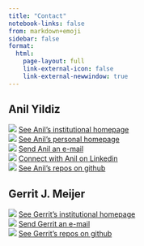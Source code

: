 ```yaml
---
title: "Contact"
notebook-links: false
from: markdown+emoji
sidebar: false
format: 
  html:
    page-layout: full
    link-external-icon: false
    link-external-newwindow: true
---
```


## Anil Yildiz

![](https://icons.getbootstrap.com/assets/icons/house.svg) [See Anil's institutional homepage](https://www.mbd.rwth-aachen.de/cms/mbd/Der-Lehrstuhl/Team/~qqcsz/Anil-Yildiz/lidx/1/) \
![](https://icons.getbootstrap.com/assets/icons/house.svg) [See Anil's personal homepage](https://www.anilyildiz.info) \
![](https://icons.getbootstrap.com/assets/icons/envelope.svg) [Send Anil an e-mail](mailto:yildiz@mbd.rwth-aachen.de) \
![](https://icons.getbootstrap.com/assets/icons/linkedin.svg) [Connect with Anil on Linkedin](https://www.linkedin.com/in/anilyildiz-) \
![](https://icons.getbootstrap.com/assets/icons/github.svg) [See Anil's repos on github](https://github.com/yildizanil)

## Gerrit J. Meijer

![](https://icons.getbootstrap.com/assets/icons/house.svg) [See Gerrit's institutional homepage](https://researchportal.bath.ac.uk/en/persons/gerrit-meijer) \
![](https://icons.getbootstrap.com/assets/icons/envelope.svg) [Send Gerrit an e-mail](mailto:gjm36@bath.ac.uk) \
![](https://icons.getbootstrap.com/assets/icons/github.svg) [See Gerrit's repos on github](https://github.com/GJMeijer)


